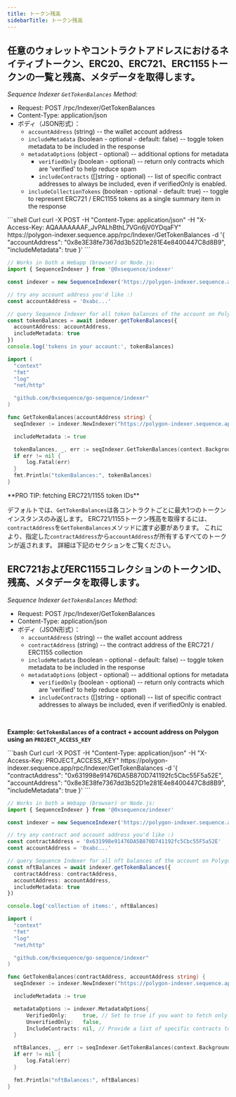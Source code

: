 ```yaml
---
title: トークン残高
sidebarTitle: トークン残高
---
```


## 任意のウォレットやコントラクトアドレスにおけるネイティブトークン、ERC20、ERC721、ERC1155トークンの一覧と残高、メタデータを取得します。
_Sequence Indexer `GetTokenBalances` Method:_
- Request: POST /rpc/Indexer/GetTokenBalances
- Content-Type: application/json
- ボディ（JSON形式）：
  - `accountAddress` (string) -- the wallet account address
  - `includeMetadata` (boolean - optional - default: false) -- toggle token metadata to be included in the response
  - `metadataOptions` (object - optional) -- additional options for metadata
    - `verifiedOnly` (boolean - optional) -- return only contracts which are 'verified' to help reduce spam
    - `includeContracts` (\[]string - optional) -- list of specific contract addresses to always be included, even if verifiedOnly is enabled.
  - `includeCollectionTokens` (boolean - optional - default: true) -- toggle to represent ERC721 / ERC1155 tokens as a single summary item in the response

<CodeGroup>
  ```shell Curl
  curl -X POST -H "Content-Type: application/json" -H "X-Access-Key: AQAAAAAAAF_JvPALhBthL7VGn6jV0YDqaFY" https://polygon-indexer.sequence.app/rpc/Indexer/GetTokenBalances -d '{ "accountAddress": "0x8e3E38fe7367dd3b52D1e281E4e8400447C8d8B9", "includeMetadata": true }'
  ```

  ```ts Typescript
  // Works in both a Webapp (browser) or Node.js:
  import { SequenceIndexer } from '@0xsequence/indexer'

  const indexer = new SequenceIndexer('https://polygon-indexer.sequence.app', 'AQAAAAAAAF_JvPALhBthL7VGn6jV0YDqaFY')

  // try any account address you'd like :)
  const accountAddress = '0xabc...'

  // query Sequence Indexer for all token balances of the account on Polygon
  const tokenBalances = await indexer.getTokenBalances({
  	accountAddress: accountAddress,
  	includeMetadata: true
  })
  console.log('tokens in your account:', tokenBalances)
  ```

  ```go Go
  import (
  	"context"
  	"fmt"
  	"log"
  	"net/http"

  	"github.com/0xsequence/go-sequence/indexer"
  )

  func GetTokenBalances(accountAddress string) {
  	seqIndexer := indexer.NewIndexer("https://polygon-indexer.sequence.app", "AQAAAAAAAF_JvPALhBthL7VGn6jV0YDqaFY")

  	includeMetadata := true

  	tokenBalances, _, err := seqIndexer.GetTokenBalances(context.Background(), &accountAddress, nil, &includeMetadata, nil, nil)
  	if err != nil {
  		log.Fatal(err)
  	}
  	fmt.Println("tokenBalances:", tokenBalances)
  }
  ```
</CodeGroup>

<Note>
  **PRO TIP: fetching ERC721/1155 token IDs**

  デフォルトでは、`GetTokenBalances`は各コントラクトごとに最大1つのトークンインスタンスのみ返します。
  ERC721/1155トークン残高を取得するには、`contractAddress`を`GetTokenBalances`メソッドに渡す必要があります。
  これにより、指定した`contractAddress`から`accountAddress`が所有するすべてのトークンが返されます。
  詳細は下記のセクションをご覧ください。
</Note>

## ERC721およびERC1155コレクションのトークンID、残高、メタデータを取得します。
_Sequence Indexer `GetTokenBalances` Method:_
- Request: POST /rpc/Indexer/GetTokenBalances
- Content-Type: application/json
- ボディ（JSON形式）：
  - `accountAddress` (string) -- the wallet account address
  - `contractAddress` (string) -- the contract address of the ERC721 / ERC1155 collection
  - `includeMetadata` (boolean - optional - default: false) -- toggle token metadata to be included in the response
  - `metadataOptions` (object - optional) -- additional options for metadata
    - `verifiedOnly` (boolean - optional) -- return only contracts which are 'verified' to help reduce spam
    - `includeContracts` (\[]string - optional) -- list of specific contract addresses to always be included, even if verifiedOnly is enabled.

<br />

**Example: `GetTokenBalances` of a contract + account address on Polygon using an `PROJECT_ACCESS_KEY`**

<CodeGroup>
  ```bash Curl
  curl -X POST -H "Content-Type: application/json" -H "X-Access-Key: PROJECT_ACCESS_KEY" https://polygon-indexer.sequence.app/rpc/Indexer/GetTokenBalances -d '{ "contractAddress": "0x631998e91476DA5B870D741192fc5Cbc55F5a52E", "accountAddress": "0x8e3E38fe7367dd3b52D1e281E4e8400447C8d8B9", "includeMetadata": true }'
  ```

  ```typescript Typescript
  // Works in both a Webapp (browser) or Node.js:
  import { SequenceIndexer } from '@0xsequence/indexer'

  const indexer = new SequenceIndexer('https://polygon-indexer.sequence.app', 'AQAAAAAAAF_JvPALhBthL7VGn6jV0YDqaFY')

  // try any contract and account address you'd like :)
  const contractAddress = '0x631998e91476DA5B870D741192fc5Cbc55F5a52E'
  const accountAddress = '0xabc...'

  // query Sequence Indexer for all nft balances of the account on Polygon
  const nftBalances = await indexer.getTokenBalances({
  	contractAddress: contractAddress,
  	accountAddress: accountAddress,
  	includeMetadata: true
  })

  console.log('collection of items:', nftBalances)
  ```

  ```go Go
  import (
  	"context"
  	"fmt"
  	"log"
  	"net/http"

  	"github.com/0xsequence/go-sequence/indexer"
  )

  func GetTokenBalances(contractAddress, accountAddress string) {
  	seqIndexer := indexer.NewIndexer("https://polygon-indexer.sequence.app", "AQAAAAAAAF_JvPALhBthL7VGn6jV0YDqaFY")

  	includeMetadata := true

  	metadataOptions := indexer.MetadataOptions{
  		VerifiedOnly:     true, // Set to true if you want to fetch only verified contracts
  		UnverifiedOnly:   false,
  		IncludeContracts: nil, // Provide a list of specific contracts to include, if any
  	}

  	nftBalances, _, err := seqIndexer.GetTokenBalances(context.Background(), &accountAddress, nil, nil, nil, &metadataOptions, nil, nil)
  	if err != nil {
  		log.Fatal(err)
  	}

  	fmt.Println("nftBalances:", nftBalances)
  }
  ```
</CodeGroup>